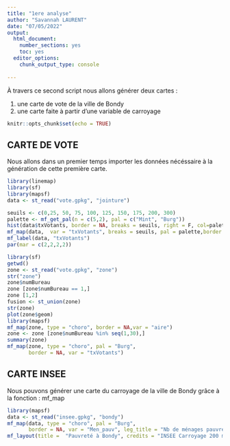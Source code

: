 ```yaml
---
title: "1ere analyse"
author: "Savannah LAURENT"
date: "07/05/2022"
output: 
  html_document:
    number_sections: yes
    toc: yes
  editor_options:
    chunk_output_type: console
  
---
```


À travers ce second script nous allons générer deux cartes :

1. une carte de vote de la ville de Bondy
2. une carte faite à partir d'une variable de carroyage
   
```r
knitr::opts_chunk$set(echo = TRUE)
```

## CARTE DE VOTE

Nous allons dans un premier temps importer les données nécéssaire à la génération de cette première carte. 

```r
library(linemap)
library(sf)
library(mapsf)
data <- st_read("vote.gpkg", "jointure")
```

```r
seuils <- c(0,25, 50, 75, 100, 125, 150, 175, 200, 300)
palette <- mf_get_pal(n = c(5,2), pal = c("Mint", "Burg"))
hist(data$txVotants, border = NA, breaks = seuils, right = F, col=palette, main = "", xlab = "", ylab="")
mf_map(data,  var = "txVotants", breaks = seuils, pal = palette,border = NA, leg_pos = "n")
mf_label(data, "txVotants")
par(mar = c(2,2,2,2))
```

```r
library(sf)
getwd()
zone <- st_read("vote.gpkg", "zone")
str("zone")
zone$numBureau
zone [zone$numBureau == 1,]
zone [1,2]
fusion <- st_union(zone)
str(zone)
plot(zone$geom)
library(mapsf)
mf_map(zone, type = "choro", border = NA,var = "aire")
zone <- zone [zone$numBureau %in% seq(1,30),]
summary(zone)
mf_map(zone, type = "choro", pal = "Burg",
       border = NA, var = "txVotants")
```



## CARTE INSEE

Nous pouvons générer une carte du carroyage de la ville de Bondy grâce à la fonction : mf_map

```r
library(mapsf)
data <- st_read("insee.gpkg", "bondy")
mf_map(data, type = "choro", pal = "Burg",
       border = NA, var = "Men_pauv", leg_title = "Nb de ménages pauvres")
mf_layout(title =  "Pauvreté à Bondy", credits = "INSEE Carroyage 200 m") 
```
